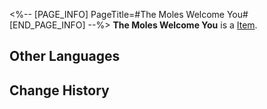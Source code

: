 <%-- [PAGE_INFO]
PageTitle=#The Moles Welcome You#
[END_PAGE_INFO] --%>
{{Item Infobox
|id          = 21005
|image       = Item The Moles Welcome You.png
|type        = 
|invCategory = Light Cone
|rarity      = 4
|effect      = Light Cone for the Path of {{Color|h|Destruction}}. The Light Cone ability is only effective for characters of this Path.
|description = ''"Moles, moles,"<br />"Leaving our holes,"<br />"Smart moles fear naught foes,"<br />"Moles, moles,"<br />"Bite your toes!"''
}}
'''The Moles Welcome You''' is a [[Item]].

==Other Languages==
{{Other Languages
|en   = The Moles Welcome You
|zhs  = 鼹鼠党欢迎你
|zht  = 鼴鼠黨歡迎你
|ja   = モグラ{{Rubi|党|とう}}へようこそ
|ko   = 두더지파가 환영해
|es   = Los Topos te dan la bienvenida
|fr   = Bienvenue chez les Taupes
|ru   = Кроты приветствуют тебя
|th   = The Moles Welcome You
|vi   = Băng Chuột Chũi Hoan Nghênh
|de   = Die Maulwürfe heißen dich willkommen
|id   = The Moles Welcome You
|pt   = As Toupeiras Te Dão Boas-vindas
}}

==Change History==
{{Change History|1.0}}
